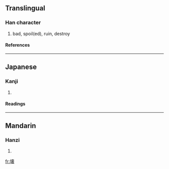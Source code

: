 {{see|壞}}

==Translingual==
===Han character===
{{Han char|rn=32|rad=土|as=13|sn=16|four=|canj=土十田女 (GJWV)}}
# bad, spoil(ed), ruin, destroy
====References====
{{Han ref|kx=0240.301|dkj=05541|dj=0480.180|hdz=10491.031|uh=58CA|ud=22730}}
----
==Japanese==
===Kanji===
{{ja-kanji|grade=|rs=土13}}
# {{defn|Japanese}} 
====Readings====
{{ja-readings|on=[[かい]] (kai)|kun=[[こわす]] (kowasu), [[やぶる]] (yaburu), [[こわれる]] (kowareru)}}
----
==Mandarin==
===Hanzi===
{{cmn-hanzi|pin=[[huài]] (huai4)|wg=huai<sup>4</sup>}}
# {{defn|Mandarin}}

[[fr:壊]]